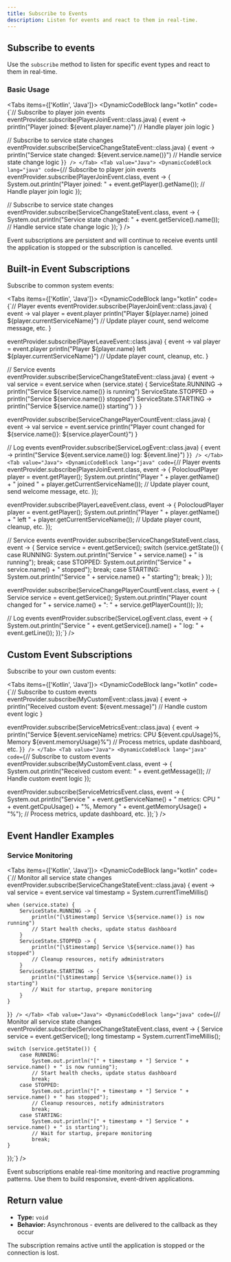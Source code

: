 ```yaml
---
title: Subscribe to Events
description: Listen for events and react to them in real-time.
---
```



## Subscribe to events

Use the `subscribe` method to listen for specific event types and react to them in real-time.

### Basic Usage

<Tabs items={['Kotlin', 'Java']}>
  <Tab value="Kotlin">
    <DynamicCodeBlock
      lang="kotlin"
      code={`// Subscribe to player join events
eventProvider.subscribe(PlayerJoinEvent::class.java) { event ->
    println("Player joined: \${event.player.name}")
    // Handle player join logic
}

// Subscribe to service state changes
eventProvider.subscribe(ServiceChangeStateEvent::class.java) { event ->
    println("Service state changed: \${event.service.name()}")
    // Handle service state change logic
}`}
    />
  </Tab>
  <Tab value="Java">
    <DynamicCodeBlock
      lang="java"
      code={`// Subscribe to player join events
eventProvider.subscribe(PlayerJoinEvent.class, event -> {
    System.out.println("Player joined: " + event.getPlayer().getName());
    // Handle player join logic
});

// Subscribe to service state changes
eventProvider.subscribe(ServiceChangeStateEvent.class, event -> {
    System.out.println("Service state changed: " + event.getService().name());
    // Handle service state change logic
});`}
    />
  </Tab>
</Tabs>

<Callout type="info">
  Event subscriptions are persistent and will continue to receive events until the application is stopped or the subscription is cancelled.
</Callout>

## Built-in Event Subscriptions

Subscribe to common system events:

<Tabs items={['Kotlin', 'Java']}>
  <Tab value="Kotlin">
    <DynamicCodeBlock
      lang="kotlin"
      code={`// Player events
eventProvider.subscribe(PlayerJoinEvent::class.java) { event ->
    val player = event.player
    println("Player \${player.name} joined \${player.currentServiceName}")
    // Update player count, send welcome message, etc.
}

eventProvider.subscribe(PlayerLeaveEvent::class.java) { event ->
    val player = event.player
    println("Player \${player.name} left \${player.currentServiceName}")
    // Update player count, cleanup, etc.
}

// Service events
eventProvider.subscribe(ServiceChangeStateEvent::class.java) { event ->
    val service = event.service
    when (service.state) {
        ServiceState.RUNNING -> println("Service \${service.name()} is running")
        ServiceState.STOPPED -> println("Service \${service.name()} stopped")
        ServiceState.STARTING -> println("Service \${service.name()} starting")
    }
}

eventProvider.subscribe(ServiceChangePlayerCountEvent::class.java) { event ->
    val service = event.service
    println("Player count changed for \${service.name()}: \${service.playerCount}")
}

// Log events
eventProvider.subscribe(ServiceLogEvent::class.java) { event ->
    println("Service \${event.service.name()} log: \${event.line}")
}`}
    />
  </Tab>
  <Tab value="Java">
    <DynamicCodeBlock
      lang="java"
      code={`// Player events
eventProvider.subscribe(PlayerJoinEvent.class, event -> {
    PolocloudPlayer player = event.getPlayer();
    System.out.println("Player " + player.getName() + " joined " + player.getCurrentServiceName());
    // Update player count, send welcome message, etc.
});

eventProvider.subscribe(PlayerLeaveEvent.class, event -> {
    PolocloudPlayer player = event.getPlayer();
    System.out.println("Player " + player.getName() + " left " + player.getCurrentServiceName());
    // Update player count, cleanup, etc.
});

// Service events
eventProvider.subscribe(ServiceChangeStateEvent.class, event -> {
    Service service = event.getService();
    switch (service.getState()) {
        case RUNNING:
            System.out.println("Service " + service.name() + " is running");
            break;
        case STOPPED:
            System.out.println("Service " + service.name() + " stopped");
            break;
        case STARTING:
            System.out.println("Service " + service.name() + " starting");
            break;
    }
});

eventProvider.subscribe(ServiceChangePlayerCountEvent.class, event -> {
    Service service = event.getService();
    System.out.println("Player count changed for " + service.name() + ": " + service.getPlayerCount());
});

// Log events
eventProvider.subscribe(ServiceLogEvent.class, event -> {
    System.out.println("Service " + event.getService().name() + " log: " + event.getLine());
});`}
    />
  </Tab>
</Tabs>

## Custom Event Subscriptions

Subscribe to your own custom events:

<Tabs items={['Kotlin', 'Java']}>
  <Tab value="Kotlin">
    <DynamicCodeBlock
      lang="kotlin"
      code={`// Subscribe to custom events
eventProvider.subscribe(MyCustomEvent::class.java) { event ->
    println("Received custom event: \${event.message}")
    // Handle custom event logic
}

eventProvider.subscribe(ServiceMetricsEvent::class.java) { event ->
    println("Service \${event.serviceName} metrics: CPU \${event.cpuUsage}%, Memory \${event.memoryUsage}%")
    // Process metrics, update dashboard, etc.
}`}
    />
  </Tab>
  <Tab value="Java">
    <DynamicCodeBlock
      lang="java"
      code={`// Subscribe to custom events
eventProvider.subscribe(MyCustomEvent.class, event -> {
    System.out.println("Received custom event: " + event.getMessage());
    // Handle custom event logic
});

eventProvider.subscribe(ServiceMetricsEvent.class, event -> {
    System.out.println("Service " + event.getServiceName() + " metrics: CPU " + 
                      event.getCpuUsage() + "%, Memory " + event.getMemoryUsage() + "%");
    // Process metrics, update dashboard, etc.
});`}
    />
  </Tab>
</Tabs>

## Event Handler Examples

### Service Monitoring

<Tabs items={['Kotlin', 'Java']}>
  <Tab value="Kotlin">
    <DynamicCodeBlock
      lang="kotlin"
      code={`// Monitor all service state changes
eventProvider.subscribe(ServiceChangeStateEvent::class.java) { event ->
    val service = event.service
    val timestamp = System.currentTimeMillis()
    
    when (service.state) {
        ServiceState.RUNNING -> {
            println("[\$timestamp] Service \${service.name()} is now running")
            // Start health checks, update status dashboard
        }
        ServiceState.STOPPED -> {
            println("[\$timestamp] Service \${service.name()} has stopped")
            // Cleanup resources, notify administrators
        }
        ServiceState.STARTING -> {
            println("[\$timestamp] Service \${service.name()} is starting")
            // Wait for startup, prepare monitoring
        }
    }
}`}
    />
  </Tab>
  <Tab value="Java">
    <DynamicCodeBlock
      lang="java"
      code={`// Monitor all service state changes
eventProvider.subscribe(ServiceChangeStateEvent.class, event -> {
    Service service = event.getService();
    long timestamp = System.currentTimeMillis();
    
    switch (service.getState()) {
        case RUNNING:
            System.out.println("[" + timestamp + "] Service " + service.name() + " is now running");
            // Start health checks, update status dashboard
            break;
        case STOPPED:
            System.out.println("[" + timestamp + "] Service " + service.name() + " has stopped");
            // Cleanup resources, notify administrators
            break;
        case STARTING:
            System.out.println("[" + timestamp + "] Service " + service.name() + " is starting");
            // Wait for startup, prepare monitoring
            break;
    }
});`}
    />
  </Tab>
</Tabs>

<Callout type="tip">
  Event subscriptions enable real-time monitoring and reactive programming patterns. Use them to build responsive, event-driven applications.
</Callout>

## Return value

- **Type:** <code>void</code>
- **Behavior:** Asynchronous - events are delivered to the callback as they occur

The subscription remains active until the application is stopped or the connection is lost.
